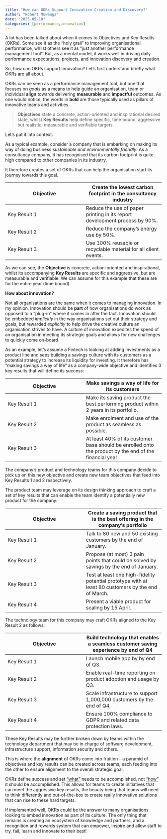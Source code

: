 ```yaml
---
title: "How can OKRs Support Innovation Creation and Discovery?"
author: "Robert Muwanga"
date: "2025-05-18"
categories: [performance,innovation]
---
```


A lot has been talked about when it comes to Objectives and Key Results (OKRs). Some see it as the "holy grail" to improving organisational performance, whilst others see it as "just another performance management tool". But, as a mental model, it works well in driving daily performance expectations, projects, and innovation discovery and creation.

So, how can OKRs support innovation? Let's first understand briefly what OKRs are all about.

OKRs can be seen as a performance management tool, but one that focuses on *goals* as a means to help guide an organisation, team or individual **align** towards delivering **measurable** and **impactful** outcomes. As one would notice, the words in **bold** are those typically used as pillars of innovative teams and activities.

> **Objectives** state a concrete, action-oriented and inspirational desired state, whilst **Key Results** help define specific, time bound, aggressive but realistic, measurable and verifiable targets.

Let's put it into context.

As a typical example, consider a company that is embarking on making its way of doing business *sustainable and environmentally friendly*. As a consultancy company, it has recognised that its carbon footprint is quite high compared to other companies in its industry.

It therefore creates a set of OKRs that can help the organisation start its journey towards this goal.

| Objective | Create the lowest carbon footprint in the consultancy industry |
|----|----|
| Key Result 1 | Reduce the use of paper printing in its report development process by 90%. |
| Key Result 2 | Reduce the company's energy use by 50%. |
| Key Result 3 | Use 100% reusable or recyclable material for all client events. |

As we can see, the **Objective** is concrete, action-oriented and inspirational, whilst its accompanying **Key Results** are specific and aggressive, but are measurable and verifiable. We can assume for this example that these are for the entire year (time bound).

**How about innovation?**

Not all organisations are the same when it comes to managing innovation. In my opinion, innovation should be **part** of how organisations do work as opposed to a "plug-in" where it comes in after the fact. Innovation should be embedded *implicitly* in the way organisations set out their strategy and goals, but rewarded *explicitly* to help drive the creative culture an organisation strives to have. A culture of innovation expedites the speed of an organisation in meeting its strategic goals and allows for new challenges to quickly come on-board.

As an example, let's assume a Fintech is looking at adding Investments as a product line and sees building a savings culture with its customers as a potential strategy to increase its liquidity for investing. It therefore has "making savings a way of life" as a company-wide objective and identifies 3 key results that will define its success:

| Objective | Make savings a way of life for its customers |
|----|----|
| Key Result 1 | Make its saving product the best performing product within 2 years in its portfolio. |
| Key Result 2 | Make enrolment and use of the product as seamless as possible. |
| Key Result 3 | At least 40% of its customer base should be enrolled onto the product by the end of the financial year. |

The company's product and technology teams for this company decide to pick up on this new objective and create new team objectives that feed into Key Results 1 and 2 respectively.

The product team may leverage on its design thinking approach to craft a set of key results that can enable the team identify a potentially new product for the company:

| Objective | Create a saving product that is the best offering in the company's portfolio |
|----|----|
| Key Result 1 | Talk to 80 new and 50 existing customers by the end of January. |
| Key Result 2 | Propose (at most) 3 pain points that could be solved by savings by the end of January. |
| Key Result 3 | Test at least one high-fidelity potential prototype with at least 80 customers by the end of March. |
| Key Result 4 | Present a viable product for scaling by 15 April. |

The technology team for this company may craft OKRs aligned to the Key Result 2 as follows:

| Objective | Build technology that enables a seamless customer saving experience by end of Q4 |
|----|----|
| Key Result 1 | Launch mobile app by by end of Q3. |
| Key Result 2 | Enable real-time reporting on product adoption and usage by Q3. |
| Key Result 3 | Scale infrastructure to support 1,000,000 customers by the end of Q4. |
| Key Result 4 | Ensure 100% compliance to GDPR and related data protection laws. |

These Key Results may be further broken down by teams within the technology department that may be in charge of software development, infrastructure support, information security and others.

This is where the **alignment** of OKRs come into fruition - a pyramid of objectives and key results can be created across teams, each feeding into the other to ensure alignment to the overall strategic goal.

OKRs define success and set ["what"]{.underline} needs to be accomplished, not ["how"]{.underline} it should be accomplished. This allows for teams to create initiatives that can meet the aggressive key results, the beauty being that teams will need to think differently and out-of-the-box to create really innovative solutions that can rise to these hard targets.

If implemented well, OKRs could be the answer to many organisations looking to embed innovation as part of its culture. The only thing that remains is creating an ecosystem of knowledge and partners, and a recognition and rewards system that can empower, inspire and allow staff to try, fail, learn and innovate to their best!

